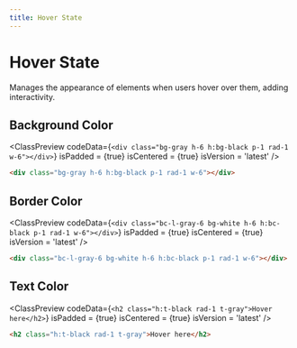 ```yaml
---
title: Hover State
---
```



# Hover State

Manages the appearance of elements when users hover over them, adding interactivity.

## Background Color

<ClassPreview
  codeData={`
    <div class="bg-gray h-6 h:bg-black p-1 rad-1 w-6"></div>
  `}
  isPadded = {true}
  isCentered = {true}
  isVersion = 'latest'
/>

```html
<div class="bg-gray h-6 h:bg-black p-1 rad-1 w-6"></div>
```

## Border Color

<ClassPreview
  codeData={`
    <div class="bc-l-gray-6 bg-white h-6 h:bc-black p-1 rad-1 w-6"></div>
  `}
  isPadded = {true}
  isCentered = {true}
  isVersion = 'latest'
/>

```html
<div class="bc-l-gray-6 bg-white h-6 h:bc-black p-1 rad-1 w-6"></div>
```

## Text Color

<ClassPreview
  codeData={`
    <h2 class="h:t-black rad-1 t-gray">Hover here</h2>
  `}
  isPadded = {true}
  isCentered = {true}
  isVersion = 'latest'
/>

```html
<h2 class="h:t-black rad-1 t-gray">Hover here</h2>
```